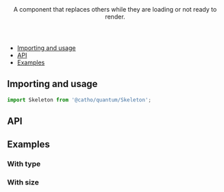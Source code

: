 



<Meta title="Loaders/Skeleton" component={Skeleton} />

<Header title="Skeleton">
    A component that replaces others while they are loading or not ready to render.
</Header>

- [Importing and usage](#importing)
- [API](#api)
- [Examples](#examples)

## <a id="importing"></a>Importing and usage

```js
import Skeleton from '@catho/quantum/Skeleton';
```

<Canvas>
  <Story of={Default}/>
</Canvas>

## <a id="api"></a>API

<ArgsTable of={Skeleton} />

## <a id="examples"></a>Examples

### With type

<Canvas>
  <Story of={WithType}/>
</Canvas>

### With size

<Canvas>
  <Story of={WithSize}/>
</Canvas>

<EvaluationForm componentName="Skeleton" />

